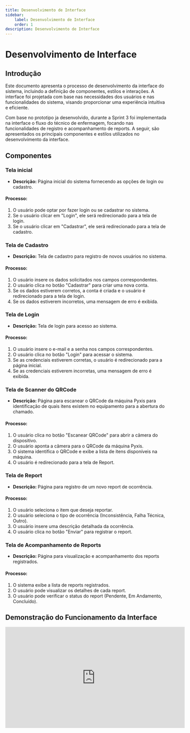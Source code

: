 ```yaml
---
title: Desenvolvimento de Interface
sidebar:
    label: Desenvolvimento de Interface
    order: 1
description: Desenvolvimento de Interface
---
```


# Desenvolvimento de Interface

## Introdução

Este documento apresenta o processo de desenvolvimento da interface do sistema, incluindo a definição de componentes, estilos e interações. A interface foi projetada com base nas necessidades dos usuários e nas funcionalidades do sistema, visando proporcionar uma experiência intuitiva e eficiente.

Com base no prototipo ja desenvolvido, durante a Sprint 3 foi implementada na interface o fluxo do técnico de enfermagem, focando nas funcionalidades de registro e acompanhamento de reports. A seguir, são apresentados os principais componentes e estilos utilizados no desenvolvimento da interface.

## Componentes

### Tela inicial
- **Descrição:** Página inicial do sistema fornecendo as opções de login ou cadastro. 

#### Processo:
1. O usuário pode optar por fazer login ou se cadastrar no sistema.
2. Se o usuário clicar em "Login", ele será redirecionado para a tela de login.
3. Se o usuário clicar em "Cadastrar", ele será redirecionado para a tela de cadastro.

### Tela de Cadastro
- **Descrição:** Tela de cadastro para registro de novos usuários no sistema.

#### Processo:
1. O usuário insere os dados solicitados nos campos correspondentes.
2. O usuário clica no botão "Cadastrar" para criar uma nova conta.
3. Se os dados estiverem corretos, a conta é criada e o usuário é redirecionado para a tela de login.
4. Se os dados estiverem incorretos, uma mensagem de erro é exibida.


### Tela de Login
- **Descrição:** Tela de login para acesso ao sistema.

#### Processo:
1. O usuário insere o e-mail e a senha nos campos correspondentes.
2. O usuário clica no botão "Login" para acessar o sistema.
3. Se as credenciais estiverem corretas, o usuário é redirecionado para a página inicial.
4. Se as credenciais estiverem incorretas, uma mensagem de erro é exibida.

### Tela de Scanner do QRCode
- **Descrição:** Página para escanear o QRCode da máquina Pyxis para identificação de quais itens existem no equipamento para a abertura do chamado. 

#### Processo:
1. O usuário clica no botão "Escanear QRCode" para abrir a câmera do dispositivo.
2. O usuário aponta a câmera para o QRCode da máquina Pyxis.
3. O sistema identifica o QRCode e exibe a lista de itens disponíveis na máquina.
4. O usuário é redirecionado para a tela de Report. 

### Tela de Report
- **Descrição:** Página para registro de um novo report de ocorrência.

#### Processo:
1. O usuário seleciona o item que deseja reportar.
2. O usuário seleciona o tipo de ocorrência (Inconsistência, Falha Técnica, Outro).
3. O usuário insere uma descrição detalhada da ocorrência.
4. O usuário clica no botão "Enviar" para registrar o report.

### Tela de Acompanhamento de Reports
- **Descrição:** Página para visualização e acompanhamento dos reports registrados.

#### Processo:
1. O sistema exibe a lista de reports registrados.
2. O usuário pode visualizar os detalhes de cada report.
3. O usuário pode verificar o status do report (Pendente, Em Andamento, Concluído).

## Demonstração do Funcionamento da Interface
<iframe width="560" height="315" src="https://www.youtube.com/embed/2VXs0Ll96gw?si=fuaCJi9Xr1R89uUu" title="YouTube video player" frameborder="0" allow="accelerometer; autoplay; clipboard-write; encrypted-media; gyroscope; picture-in-picture; web-share" referrerpolicy="strict-origin-when-cross-origin" allowfullscreen></iframe>